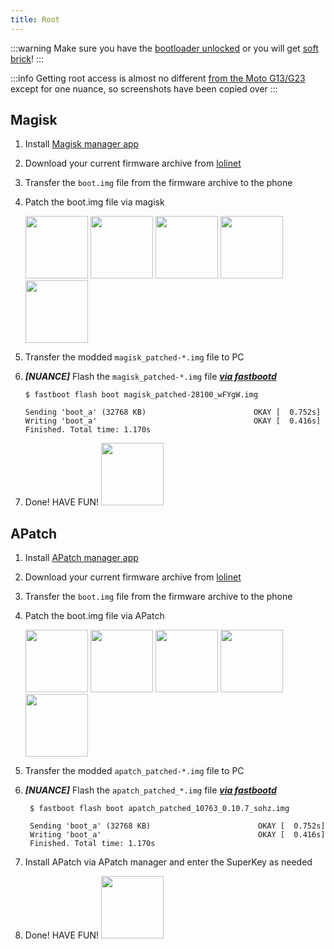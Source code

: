 ```yaml
---
title: Root
---
```


:::warning
Make sure you have the [bootloader unlocked](../dev/bootloader.md) or you will get [soft brick](https://penangf.fuckyoumoto.xyz/softbrick.md)!
:::

:::info
Getting root access is almost no different [from the Moto G13/G23](https://penangf.fuckyoumoto.xyz/docs/modding/root) except for one nuance, so screenshots have been copied over
:::



## Magisk
1. Install [Magisk manager app](https://github.com/topjohnwu/Magisk/releases/)
2. Download your current firmware archive from [lolinet](https://mirrors.lolinet.com/firmware/lenomola/2024/fogorow/official/)
3. Transfer the ```boot.img``` file from the firmware archive to the phone
4. Patch the boot.img file via magisk

   <img src={img1} width="100" />
   <img src={img2} width="100" />
   <img src={img3} width="100" />
   <img src={img4} width="100" />
   <img src={img5} width="100" />

5. Transfer the modded ``magisk_patched-*.img`` file to PC
6. ***[NUANCE]*** Flash the ``magisk_patched-*.img`` file ***[via fastbootd](../modes/fastboot/#boot-to-fastbootd-mode)***
    ```shell
    $ fastboot flash boot magisk_patched-28100_wFYgW.img 
   
    Sending 'boot_a' (32768 KB)                        OKAY [  0.752s]
    Writing 'boot_a'                                   OKAY [  0.416s]
    Finished. Total time: 1.170s
    ```
7. Done! HAVE FUN!
   <img src={img6} width="100" />

## APatch
1. Install [APatch manager app](https://github.com/bmax121/APatch/releases/)
2. Download your current firmware archive from [lolinet](https://mirrors.lolinet.com/firmware/lenomola/2024/fogorow/official/)
3. Transfer the ```boot.img``` file from the firmware archive to the phone
4. Patch the boot.img file via APatch

   <img src={img2_1} width="100" />
   <img src={img2_2} width="100" />
   <img src={img2_3} width="100" />
   <img src={img2_4} width="100" />
   <img src={img2_5} width="100" />

5. Transfer the modded ``apatch_patched-*.img`` file to PC
6. ***[NUANCE]*** Flash the ``apatch_patched_*.img`` file ***[via fastbootd](../modes/fastboot/#boot-to-fastbootd-mode)***
    ```shell
     $ fastboot flash boot apatch_patched_10763_0.10.7_sohz.img

     Sending 'boot_a' (32768 KB)                        OKAY [  0.752s]
     Writing 'boot_a'                                   OKAY [  0.416s]
     Finished. Total time: 1.170s
    ```
7. Install APatch via APatch manager and enter the SuperKey as needed
8. Done! HAVE FUN!
    <img src={img2_6} width="100" />